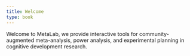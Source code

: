 ```yaml
---
title: Welcome
type: book
---
```


Welcome to MetaLab, we provide interactive tools for
community-augmented meta-analysis, power analysis, and experimental
planning in cognitive development research.
